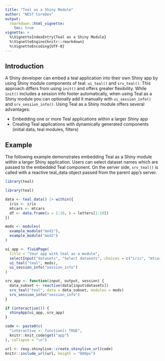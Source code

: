 ```yaml
---
title: "Teal as a Shiny Module"
author: "NEST CoreDev"
output: 
  rmarkdown::html_vignette:
    toc: true
vignette: >
  %\VignetteIndexEntry{Teal as a Shiny Module}
  %\VignetteEngine{knitr::rmarkdown}
  %\VignetteEncoding{UTF-8}
---
```


## Introduction

A Shiny developer can embed a teal application into their own Shiny app by using Shiny module components of teal: `ui_teal()` and `srv_teal()`.
This approach differs from using `init()` and offers greater flexibility. While `init()` includes a session info footer automatically,
when using Teal as a Shiny module you can optionally add it manually with `ui_session_info()` and `srv_session_info()`.
Using Teal as a Shiny module offers several advantages:

- Embedding one or more Teal applications within a larger Shiny app
- Creating Teal applications with dynamically generated components (initial data, teal modules, filters)

## Example

The following example demonstrates embedding Teal as a Shiny module within a larger Shiny application.
Users can select dataset names which are passed to the embedded Teal component.
On the server side, `srv_teal()` is called with a reactive teal_data object passed from the parent app's server.

```r
library(teal)
```
```r
library(teal)

data <- teal_data() |> within({
  iris <- iris
  mtcars <- mtcars
  df <- data.frame(a = 1:10, b = letters[1:10])
})

mods <- modules(
  example_module("mod1"),
  example_module("mod2")
)

ui_app <- fluidPage(
  title = "Your app with teal as a module",
  selectInput("datasets", "Select datasets", choices = c("iris", "mtcars", "df"), selected = "iris", multiple = TRUE),
  ui_teal("teal", mods),
  ui_session_info("session_info")
)

srv_app <- function(input, output, session) {
  data_subset <- reactive(data[input$datasets])
  srv_teal("teal", data = data_subset, modules = mods)
  srv_session_info("session_info")
}

if (interactive()) {
  shinyApp(ui_app, srv_app)
}
```

```r
code <- paste0(c(
  "interactive <- function() TRUE",
  knitr::knit_code$get("app")
), collapse = "\n")

url <- roxy.shinylive::create_shinylive_url(code)
knitr::include_url(url, height = "800px")
```
